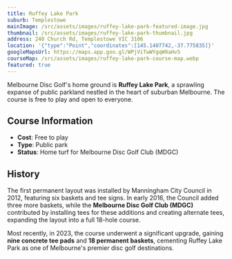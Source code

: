 ```yaml
---
title: Ruffey Lake Park
suburb: Templestowe
mainImage: /src/assets/images/ruffey-lake-park-featured-image.jpg
thumbnail: /src/assets/images/ruffey-lake-park-thumbnail.jpg
address: 240 Church Rd, Templestowe VIC 3106
location: '{"type":"Point","coordinates":[145.1407742,-37.775835]}'
googleMapsUrl: https://maps.app.goo.gl/WPjViTwWYgqW9aHv5
courseMap: /src/assets/images/ruffey-lake-park-course-map.webp
featured: true
---
```

Melbourne Disc Golf's home ground is **Ruffey Lake Park**, a sprawling expanse of public parkland nestled in the heart of suburban Melbourne. The course is free to play and open to everyone.

## Course Information

- **Cost**: Free to play
- **Type**: Public park 
- **Status**: Home turf for Melbourne Disc Golf Club (MDGC)

## History

The first permanent layout was installed by Manningham City Council in 2012, featuring six baskets and tee signs. In early 2016, the Council added three more baskets, while the **Melbourne Disc Golf Club (MDGC)** contributed by installing tees for these additions and creating alternate tees, expanding the layout into a full 18-hole course.

Most recently, in 2023, the course underwent a significant upgrade, gaining **nine concrete tee pads** and **18 permanent baskets**, cementing Ruffey Lake Park as one of Melbourne's premier disc golf destinations.
